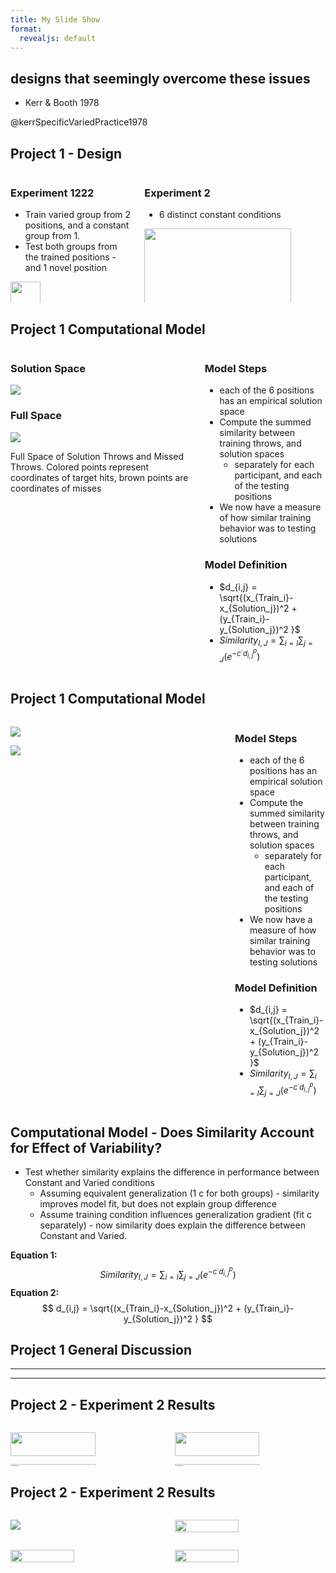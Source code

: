 ```yaml
---
title: My Slide Show
format:
  revealjs: default
---
```



## designs that seemingly overcome these issues

- Kerr & Booth 1978

::: footer
@kerrSpecificVariedPractice1978
:::

## Project 1 - Design  {.nostretch .smaller}

:::: {.columns}
::: {.column width="40%"}

### Experiment 1222
- Train varied group from 2 positions, and a constant group from 1.
- Test both groups from the trained positions - and 1 novel position

![](assets/igas_e1_manip.png){.absolute bottom=30 width="50%"}

:::

::: {.column width="60%"}
### Experiment 2

- 6 distinct constant conditions

![](assets/igas_e2_manip.png){.absolute bottom=0 width="90%"}
:::

::::


## Project 1 Computational Model {.smaller .r-fit-text}

:::: {.columns}
::: {.column width="60%"}
### Solution Space
![](assets/sol_space2.png)

### Full Space
:::{#fig-fullspace23}
![](assets/full_space2.png)

Full Space of Solution Throws and Missed Throws. Colored points represent coordinates of target hits, brown points are coordinates of misses
:::

:::

::: {.column width="40%"}

### Model Steps 

- each of the 6 positions has an empirical solution space
- Compute the summed similarity between training throws, and solution spaces
  - separately for each participant, and each of the testing positions
- We now have a measure of how similar training behavior was to testing solutions

### Model Definition 

- $d_{i,j} = \sqrt{(x_{Train_i}-x_{Solution_j})^2 + (y_{Train_i}-y_{Solution_j})^2 }$
- $Similarity_{I,J} = \sum_{i=I}\sum_{j=J} (e^{-c^\cdot d^{p}_{i,j}})$
:::
::::



## Project 1 Computational Model {.smaller .r-fit-text}

:::: {.columns}
::: {.column width="70%"}

![](assets/sol_space.png)



![](assets/full_space.png)
:::
::: {.column width="30%"}
### Model Steps 

- each of the 6 positions has an empirical solution space
- Compute the summed similarity between training throws, and solution spaces
  - separately for each participant, and each of the testing positions
- We now have a measure of how similar training behavior was to testing solutions

### Model Definition 

- $d_{i,j} = \sqrt{(x_{Train_i}-x_{Solution_j})^2 + (y_{Train_i}-y_{Solution_j})^2 }$
- $Similarity_{I,J} = \sum_{i=I}\sum_{j=J} (e^{-c^\cdot d^{p}_{i,j}})$
:::
::::




## Computational Model - Does Similarity Account for Effect of Variability?

- Test whether similarity explains the difference in performance between Constant and Varied conditions
  - Assuming equivalent generalization (1 c for both groups) - similarity improves model fit, but does not explain group difference
  - Assume training condition influences generalization gradient (fit c separately) - now similarity does explain the difference between Constant and Varied. 

::: footer
**Equation 1:** $$ Similarity_{I,J} = \sum_{i=I}\sum_{j=J} (e^{-c^\cdot d^{p}_{i,j}}) $$
**Equation 2:** $$ d_{i,j} = \sqrt{(x_{Train_i}-x_{Solution_j})^2 + (y_{Train_i}-y_{Solution_j})^2 } $$
:::


## Project 1 General Discussion {.smaller .r-fit-text}

---------------------------------------------------------


---------------


## Project 2 - Experiment 2 Results

::: {.columns}
::: {.column width="50%"}
![](assets/htw_e2_test1.png){width="75%"}
![](assets/htw_e2_test3.png){width="75%"}
:::

::: {.column width="50%"}
![](assets/htw_e2_test2.png){width="75%"}
![](assets/htw_e2_test4.png){width="75%"}
:::
:::


## Project 2 - Experiment 2 Results {.smaller margin="0"}

::: {.columns}
::: {.column width="50%"}
![](assets/htw_e2_test1.png){width=65%"}
:::
::: {.column width="50%"}
![](assets/htw_e2_test2.png){width="65%"}
:::
:::

::: fragment
::: {.columns}
::: {.column width="50%"}

![](assets/htw_e2_test3.png){width="65%"}
:::
::: {.column width="50%"}
![](assets/htw_e2_test4.png){width="65%"}
:::
:::
:::
